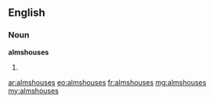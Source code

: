 ==English==

===Noun===
'''almshouses'''
# {{plural of|almshouse}}

[[ar:almshouses]]
[[eo:almshouses]]
[[fr:almshouses]]
[[mg:almshouses]]
[[my:almshouses]]